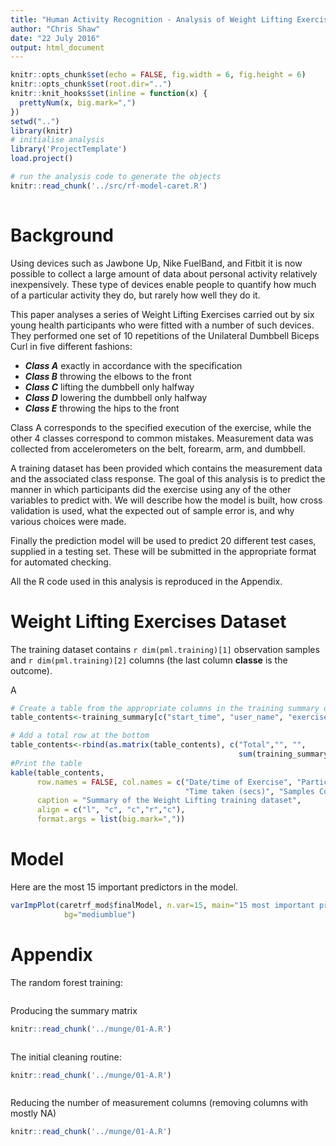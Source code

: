 ```yaml
---
title: "Human Activity Recognition - Analysis of Weight Lifting Exercise"
author: "Chris Shaw"
date: "22 July 2016"
output: html_document
---
```


```r
knitr::opts_chunk$set(echo = FALSE, fig.width = 6, fig.height = 6)
knitr::opts_chunk$set(root.dir="..")
knitr::knit_hooks$set(inline = function(x) {
  prettyNum(x, big.mark=",")
})
setwd("..")
library(knitr)
# initialise analysis
library('ProjectTemplate')
load.project()

```



```r
# run the analysis code to generate the objects
knitr::read_chunk('../src/rf-model-caret.R')
 
```

# Background

Using devices such as Jawbone Up, Nike FuelBand, and Fitbit it is now possible to collect a large amount of data about personal activity relatively inexpensively. These type of devices enable people to quantify how much of a particular activity they do, but rarely how well they do it. 

This paper analyses a series of  Weight Lifting Exercises carried out by six young health participants who were fitted with a number of such devices.  They performed one set of 10 repetitions of the Unilateral Dumbbell Biceps Curl in five different fashions:

* ***Class A*** exactly in accordance with the specification
* ***Class B*** throwing the elbows to the front 
* ***Class C*** lifting the dumbbell only halfway 
* ***Class D*** lowering the dumbbell only halfway 
* ***Class E*** throwing the hips to the front

Class A corresponds to the specified execution of the exercise, while the other 4 classes correspond to common mistakes.  Measurement data was collected from accelerometers on the belt, forearm, arm, and dumbbell.

A training dataset has been provided which contains the measurement data and the associated class response.  The goal of this analysis is to predict the manner in which participants did the exercise using any of the other variables to predict with. We will describe how the model is built, how cross validation is used, what the expected out of sample error is, and why various choices were made. 

Finally the prediction model will be used to predict 20 different test cases, supplied in a testing set. These will be submitted in the appropriate format for automated checking.

All the R code used in this analysis is reproduced in the Appendix.


# Weight Lifting Exercises Dataset

The training dataset contains `r dim(pml.training)[1]` observation samples and `r dim(pml.training)[2]` columns (the last column **classe** is the outcome). 

A

```r
# Create a table from the appropriate columns in the training summary data
table_contents<-training_summary[c("start_time", "user_name", "exercise_time", "samples","classe")]

# Add a total row at the bottom
table_contents<-rbind(as.matrix(table_contents), c("Total","", "",
                                                   sum(training_summary$samples), ""))
#Print the table
kable(table_contents,
      row.names = FALSE, col.names = c("Date/time of Exercise", "Participant",
                                       "Time taken (secs)", "Samples Collected", "Class"),
      caption = "Summary of the Weight Lifting training dataset",
      align = c("l", "c", "c","r","c"),
      format.args = list(big.mark=","))
```

# Model

Here are the most 15 important predictors in the model.

```r
varImpPlot(caretrf_mod$finalModel, n.var=15, main="15 most important predictive variables\n in the Random Forest model",
            bg="mediumblue")
```

# Appendix

The random forest training:

```r
```

Producing the summary matrix

```r
knitr::read_chunk('../munge/01-A.R')
```

```r
```



The initial cleaning routine:

```r
knitr::read_chunk('../munge/01-A.R')
```

```r
```





Reducing the number of measurement columns (removing columns with mostly NA)

```r
knitr::read_chunk('../munge/01-A.R')
```

```r
```


